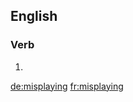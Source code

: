==English==

===Verb===
{{head|en}}

# {{present participle of|misplay|lang=en}}

[[de:misplaying]]
[[fr:misplaying]]